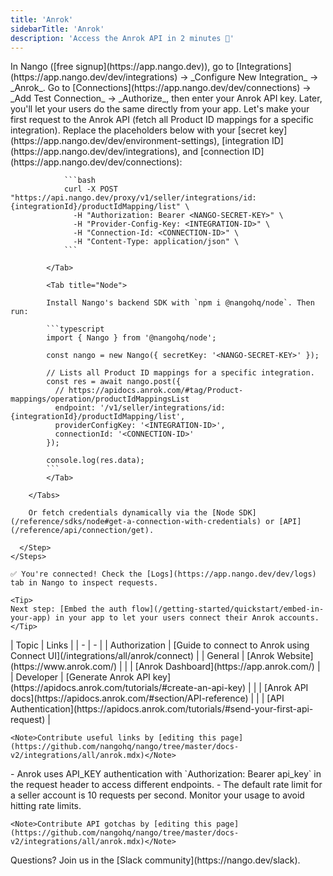 ```yaml
---
title: 'Anrok'
sidebarTitle: 'Anrok'
description: 'Access the Anrok API in 2 minutes 💨'
---
```


<Tabs>
  <Tab title="🚀 Quickstart">
    <Steps>
      <Step title="Create an integration">
        In Nango ([free signup](https://app.nango.dev)), go to [Integrations](https://app.nango.dev/dev/integrations) -> _Configure New Integration_ -> _Anrok_.
      </Step>
      <Step title="Authorize Anrok">
        Go to [Connections](https://app.nango.dev/dev/connections) -> _Add Test Connection_ -> _Authorize_, then enter your Anrok API key. Later, you'll let your users do the same directly from your app.
      </Step>
      <Step title="Call the Anrok API">
        Let's make your first request to the Anrok API (fetch all Product ID mappings for a specific integration). Replace the placeholders below with your [secret key](https://app.nango.dev/dev/environment-settings), [integration ID](https://app.nango.dev/dev/integrations), and [connection ID](https://app.nango.dev/dev/connections):
        <Tabs>
            <Tab title="cURL">

                ```bash
                curl -X POST "https://api.nango.dev/proxy/v1/seller/integrations/id:{integrationId}/productIdMapping/list" \
                  -H "Authorization: Bearer <NANGO-SECRET-KEY>" \
                  -H "Provider-Config-Key: <INTEGRATION-ID>" \
                  -H "Connection-Id: <CONNECTION-ID>" \
                  -H "Content-Type: application/json" \
                ```

            </Tab>

            <Tab title="Node">

            Install Nango's backend SDK with `npm i @nangohq/node`. Then run:

            ```typescript
            import { Nango } from '@nangohq/node';

            const nango = new Nango({ secretKey: '<NANGO-SECRET-KEY>' });

            // Lists all Product ID mappings for a specific integration.
            const res = await nango.post({
              // https://apidocs.anrok.com/#tag/Product-mappings/operation/productIdMappingsList
              endpoint: '/v1/seller/integrations/id:{integrationId}/productIdMapping/list',
              providerConfigKey: '<INTEGRATION-ID>',
              connectionId: '<CONNECTION-ID>'
            });

            console.log(res.data);
            ```
            </Tab>

        </Tabs>

        Or fetch credentials dynamically via the [Node SDK](/reference/sdks/node#get-a-connection-with-credentials) or [API](/reference/api/connection/get).

      </Step>
    </Steps>

    ✅ You're connected! Check the [Logs](https://app.nango.dev/dev/logs) tab in Nango to inspect requests.

    <Tip>
    Next step: [Embed the auth flow](/getting-started/quickstart/embed-in-your-app) in your app to let your users connect their Anrok accounts.
    </Tip>
  </Tab>
  <Tab title="🔗 Useful links">
    | Topic | Links | 
    | - | - | 
    | Authorization | [Guide to connect to Anrok using Connect UI](/integrations/all/anrok/connect) |
    | General | [Anrok Website](https://www.anrok.com/) |
    | | [Anrok Dashboard](https://app.anrok.com/) |
    | Developer | [Generate Anrok API key](https://apidocs.anrok.com/tutorials/#create-an-api-key) |
    | | [Anrok API docs](https://apidocs.anrok.com/#section/API-reference) |
    | | [API Authentication](https://apidocs.anrok.com/tutorials/#send-your-first-api-request) |

    <Note>Contribute useful links by [editing this page](https://github.com/nangohq/nango/tree/master/docs-v2/integrations/all/anrok.mdx)</Note>
  </Tab>
  <Tab title="🚨 API gotchas">
    - Anrok uses API_KEY authentication with `Authorization: Bearer api_key` in the request header to access different endpoints.
    - The default rate limit for a seller account is 10 requests per second. Monitor your usage to avoid hitting rate limits.

    <Note>Contribute API gotchas by [editing this page](https://github.com/nangohq/nango/tree/master/docs-v2/integrations/all/anrok.mdx)</Note>
  </Tab>
</Tabs>

<Info>
    Questions? Join us in the [Slack community](https://nango.dev/slack).
</Info>
